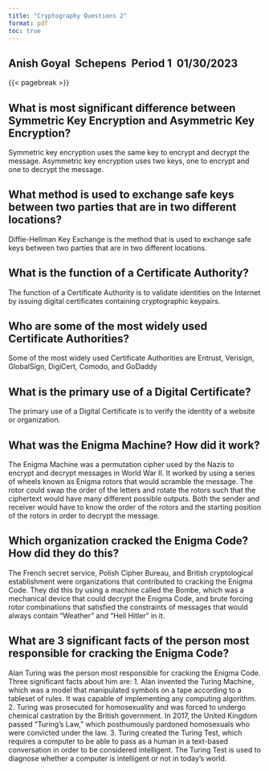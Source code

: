 ```yaml
---
title: "Cryptography Questions 2"
format: pdf
toc: true
---
```

## Anish Goyal \ Schepens \ Period 1 \ 01/30/2023{.unnumbered .unlisted} 

{{< pagebreak >}}

## What is most significant difference between Symmetric Key Encryption and Asymmetric Key Encryption?
Symmetric key encryption uses the same key to encrypt and decrypt the message. Asymmetric key encryption uses two keys, one to encrypt and one to decrypt the message. 

## What method is used to exchange safe keys between two parties that are in two different locations?
Diffie-Hellman Key Exchange is the method that is used to exchange safe keys between two parties that are in two different locations.

## What is the function of a Certificate Authority?
The function of a Certificate Authority is to validate identities on the Internet by issuing digital certificates containing cryptographic keypairs.

## Who are some of the most widely used Certificate Authorities?
Some of the most widely used Certificate Authorities are Entrust, Verisign, GlobalSign, DigiCert, Comodo, and GoDaddy

## What is the primary use of a Digital Certificate?
The primary use of a Digital Certificate is to verify the identity of a website or organization.

## What was the Enigma Machine? How did it work?
The Enigma Machine was a permutation cipher used by the Nazis to encrypt and decrypt messages in World War II. It worked by using a series of wheels known as Enigma rotors that would scramble the message. The rotor could swap the order of the letters and rotate the rotors such that the ciphertext would have many different possible outputs. Both the sender and receiver would have to know the order of the rotors and the starting position of the rotors in order to decrypt the message.

## Which organization cracked the Enigma Code? How did they do this?
The French secret service, Polish Cipher Bureau, and British cryptological establishment were organizations that contributed to cracking the Enigma Code. They did this by using a machine called the Bombe, which was a mechanical device that could decrypt the Enigma Code, and brute forcing rotor combinations that satisfied the constraints of messages that would always contain "Weather" and "Heil Hitler" in it.

## What are 3 significant facts of the person most responsible for cracking the Enigma Code?
Alan Turing was the person most responsible for cracking the Enigma Code. Three significant facts about him are:
1. Alan invented the Turing Machine, which was a model that manipulated symbols on a tape according to a tableset of rules. It was capable of implementing any computing algorithm.
2. Turing was prosecuted for homosexuality and was forced to undergo chemical castration by the British government. In 2017, the United Kingdom passed "Turing's Law," which posthumously pardoned homosexuals who were convicted under the law.
3. Turing created the Turing Test, which requires a computer to be able to pass as a human in a text-based conversation in order to be considered intelligent. The Turing Test is used to diagnose whether a computer is intelligent or not in today's world.
